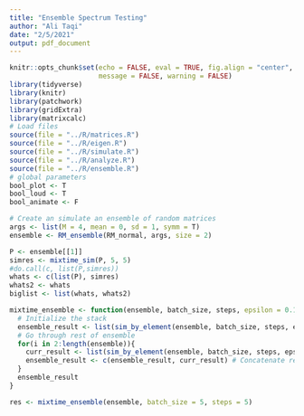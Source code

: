 ```yaml
---
title: "Ensemble Spectrum Testing"
author: "Ali Taqi"
date: "2/5/2021"
output: pdf_document
---
```


```r
knitr::opts_chunk$set(echo = FALSE, eval = TRUE, fig.align = "center", 
                      message = FALSE, warning = FALSE)
library(tidyverse)
library(knitr)
library(patchwork)
library(gridExtra)
library(matrixcalc)
# Load files
source(file = "../R/matrices.R")
source(file = "../R/eigen.R")
source(file = "../R/simulate.R")
source(file = "../R/analyze.R")
source(file = "../R/ensemble.R")
# global parameters
bool_plot <- T
bool_loud <- T
bool_animate <- F
```

```r
# Create an simulate an ensemble of random matrices
args <- list(M = 4, mean = 0, sd = 1, symm = T)
ensemble <- RM_ensemble(RM_normal, args, size = 2)
```

```r
P <- ensemble[[1]]
simres <- mixtime_sim(P, 5, 5)
#do.call(c, list(P,simres))
whats <- c(list(P), simres)
whats2 <- whats
biglist <- list(whats, whats2)
```


```r
mixtime_ensemble <- function(ensemble, batch_size, steps, epsilon = 0.1){
  # Initialize the stack
  ensemble_result <- list(sim_by_element(ensemble, batch_size, steps, epsilon, ensemble_index = 1)) 
  # Go through rest of ensemble
  for(i in 2:length(ensemble)){
    curr_result <- list(sim_by_element(ensemble, batch_size, steps, epsilon, ensemble_index = i)) 
    ensemble_result <- c(ensemble_result, curr_result) # Concatenate results
  }
  ensemble_result
}
```

```r
res <- mixtime_ensemble(ensemble, batch_size = 5, steps = 5)
```

